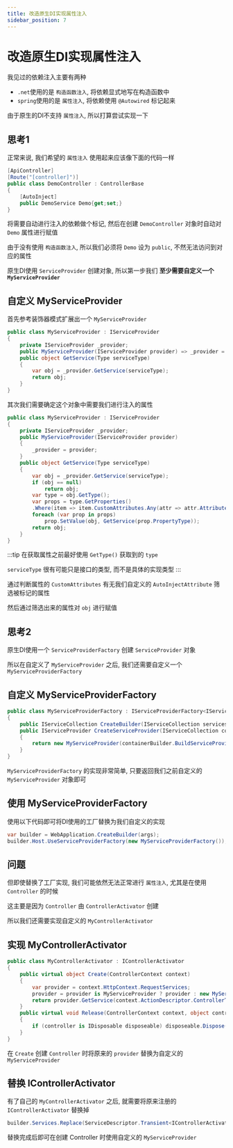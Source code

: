 ```yaml
---
title: 改造原生DI实现属性注入
sidebar_position: 7
---
```

# 改造原生DI实现属性注入

我见过的依赖注入主要有两种

* `.net`使用的是 `构造函数注入`, 将依赖显式地写在构造函数中
* `spring`使用的是 `属性注入`, 将依赖使用 `@Autowired` 标记起来

由于原生的DI不支持 `属性注入`, 所以打算尝试实现一下

## 思考1

正常来说, 我们希望的 `属性注入` 使用起来应该像下面的代码一样

```csharp
[ApiController]
[Route("[controller]")]
public class DemoController : ControllerBase
{
    [AutoInject]
    public DemoService Demo{get;set;}
}
```

将需要自动进行注入的依赖做个标记, 然后在创建 `DemoController` 对象时自动对 `Demo` 属性进行赋值

由于没有使用 `构造函数注入`, 所以我们必须将 `Demo` 设为 `public`, 不然无法访问到对应的属性

原生DI使用 `ServiceProvider` 创建对象, 所以第一步我们 **至少需要自定义一个 `MyServiceProvider`**

## 自定义 MyServiceProvider

首先参考装饰器模式扩展出一个 `MyServiceProvider`

```csharp
public class MyServiceProvider : IServiceProvider
{
    private IServiceProvider _provider;
    public MyServiceProvider(IServiceProvider provider) => _provider = provider;
    public object GetService(Type serviceType)
    {
        var obj = _provider.GetService(serviceType);
        return obj;
    }
}
```

其次我们需要确定这个对象中需要我们进行注入的属性

```csharp
public class MyServiceProvider : IServiceProvider
{
    private IServiceProvider _provider;
    public MyServiceProvider(IServiceProvider provider)
    {
        _provider = provider;
    }
    public object GetService(Type serviceType)
    {
        var obj = _provider.GetService(serviceType);
        if (obj == null)
            return obj;
        var type = obj.GetType();
        var props = type.GetProperties()
        .Where(item => item.CustomAttributes.Any(attr => attr.AttributeType == typeof(AutoInjectAttribute)));
        foreach (var prop in props)
            prop.SetValue(obj, GetService(prop.PropertyType));
        return obj;
    }
}
```
:::tip
在获取属性之前最好使用 `GetType()` 获取到的 `type`

`serviceType` 很有可能只是接口的类型, 而不是具体的实现类型
:::

通过判断属性的 `CustomAttributes` 有无我们自定义的 `AutoInjectAttribute` 筛选被标记的属性

然后通过筛选出来的属性对 `obj` 进行赋值

## 思考2

原生DI使用一个 `ServiceProviderFactory` 创建 `ServiceProvider` 对象

所以在自定义了 `MyServiceProvider` 之后, 我们还需要自定义一个 `MyServiceProviderFactory`

## 自定义 MyServiceProviderFactory

```csharp
public class MyServiceProviderFactory : IServiceProviderFactory<IServiceCollection>
{
    public IServiceCollection CreateBuilder(IServiceCollection services) => services ?? new ServiceCollection();
    public IServiceProvider CreateServiceProvider(IServiceCollection containerBuilder)
    {
        return new MyServiceProvider(containerBuilder.BuildServiceProvider());
    }
}
```

`MyServiceProviderFactory` 的实现非常简单, 只要返回我们之前自定义的 `MyServiceProvider` 对象即可

## 使用 MyServiceProviderFactory

使用以下代码即可将DI使用的工厂替换为我们自定义的实现

```csharp
var builder = WebApplication.CreateBuilder(args);
builder.Host.UseServiceProviderFactory(new MyServiceProviderFactory());
```

## 问题

但即使替换了工厂实现, 我们可能依然无法正常进行 `属性注入`, 尤其是在使用 `Controller` 的时候

这主要是因为 `Controller` 由 `ControllerActivator` 创建

所以我们还需要实现自定义的 `MyControllerActivator`

## 实现 MyControllerActivator

```csharp
public class MyControllerActivator : IControllerActivator
{
    public virtual object Create(ControllerContext context)
    {
        var provider = context.HttpContext.RequestServices;
        provider = provider is MyServiceProvider ? provider : new MyServiceProvider(provider);
        return provider.GetService(context.ActionDescriptor.ControllerTypeInfo.AsType());
    }
    public virtual void Release(ControllerContext context, object controller)
    {
        if (controller is IDisposable disposeable) disposeable.Dispose();
    }
}
```

在 `Create` 创建 `Controller` 时将原来的 `provider` 替换为自定义的 `MyServiceProvider`

## 替换 IControllerActivator

有了自己的 `MyControllerActivator` 之后, 就需要将原来注册的 `IControllerActivator` 替换掉

```csharp
builder.Services.Replace(ServiceDescriptor.Transient<IControllerActivator, MyControllerActivator>());
```

替换完成后即可在创建 Controller 时使用自定义的 `MyServiceProvider`







